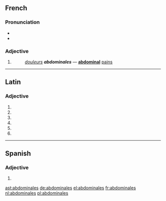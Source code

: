 {{also|Abdominales}}
==French==

===Pronunciation===
* {{IPA|/ab.dɔ.mi.nal/|lang=fr}}
* {{homophones|lang=fr|abdominal|abdominale}}

===Adjective===
{{fr-adj-form}}

# {{feminine plural of|abdominal|lang=fr}}
#: ''[[douleurs]] '''abdominales''''' &mdash; '''[[abdominal]]''' [[pain]]s

----

==Latin==

===Adjective===
{{la-adj-form|abdominalēs}}

# {{inflection of|abdominalis||nom|m|p|lang=la}}
# {{inflection of|abdominalis||nom|f|p|lang=la}}
# {{inflection of|abdominalis||acc|m|p|lang=la}}
# {{inflection of|abdominalis||acc|f|p|lang=la}}
# {{inflection of|abdominalis||voc|m|p|lang=la}}
# {{inflection of|abdominalis||voc|f|p|lang=la}}

----

==Spanish==

===Adjective===
{{head|es|adjective form}}

# {{plural of|abdominal|lang=es|nocat=1}}

[[ast:abdominales]]
[[de:abdominales]]
[[el:abdominales]]
[[fr:abdominales]]
[[nl:abdominales]]
[[pl:abdominales]]